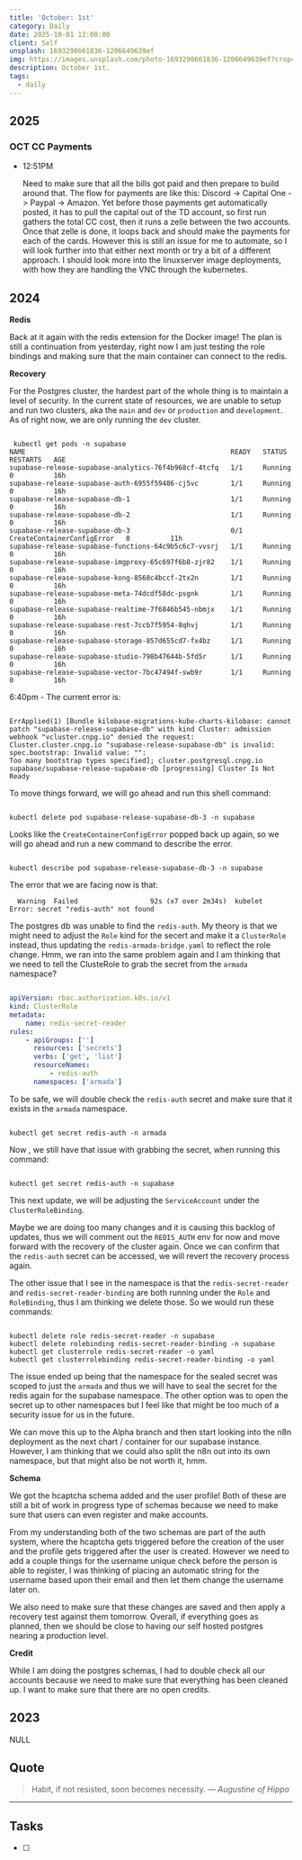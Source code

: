 ```yaml
---
title: 'October: 1st'
category: Daily
date: 2025-10-01 12:00:00
client: Self
unsplash: 1693298661836-1206649639ef
img: https://images.unsplash.com/photo-1693298661836-1206649639ef?crop=entropy&cs=srgb&fm=jpg&ixid=MnwzNjM5Nzd8MHwxfHJhbmRvbXx8fHx8fHx8fDE2ODE3NDg2ODY&ixlib=rb-4.0.3&q=85
description: October 1st. 
tags:
  - daily
---
```



## 2025

### OCT CC Payments

-   12:51PM

    Need to make sure that all the bills got paid and then prepare to build around that.
    The flow for payments are like this: Discord -> Capital One -> Paypal -> Amazon.
    Yet before those payments get automatically posted, it has to pull the capital out of the TD account, so first run gathers the total CC cost, then it runs a zelle between the two accounts.
    Once that zelle is done, it loops back and should make the payments for each of the cards.
    However this is still an issue for me to automate, so I will look further into that either next month or try a bit of a different approach.
    I should look more into the linuxserver image deployments, with how they are handling the VNC through the kubernetes.


## 2024

**Redis**

Back at it again with the redis extension for the Docker image!
The plan is still a continuation from yesterday, right now I am just testing the role bindings and making sure that the main container can connect to the redis.

**Recovery**

For the Postgres cluster, the hardest part of the whole thing is to maintain a level of security.
In the current state of resources, we are unable to setup and run two clusters, aka the `main` and `dev` or `production` and `development`.
As of right now, we are only running the `dev` cluster.

```

 kubectl get pods -n supabase
NAME                                                   READY   STATUS                       RESTARTS   AGE
supabase-release-supabase-analytics-76f4b968cf-4tcfq   1/1     Running                      0          16h
supabase-release-supabase-auth-6955f59486-cj5vc        1/1     Running                      0          16h
supabase-release-supabase-db-1                         1/1     Running                      0          16h
supabase-release-supabase-db-2                         1/1     Running                      0          16h
supabase-release-supabase-db-3                         0/1     CreateContainerConfigError   0          11h
supabase-release-supabase-functions-64c9b5c6c7-vvsrj   1/1     Running                      0          16h
supabase-release-supabase-imgproxy-65c697f6b8-zjr82    1/1     Running                      0          16h
supabase-release-supabase-kong-8568c4bccf-2tx2n        1/1     Running                      0          16h
supabase-release-supabase-meta-74dcdf58dc-psgnk        1/1     Running                      0          16h
supabase-release-supabase-realtime-7f6846b545-nbmjx    1/1     Running                      0          16h
supabase-release-supabase-rest-7ccb7f5954-8qhvj        1/1     Running                      0          16h
supabase-release-supabase-storage-857d655cd7-fx4bz     1/1     Running                      0          16h
supabase-release-supabase-studio-798b47644b-5fd5r      1/1     Running                      0          16h
supabase-release-supabase-vector-7bc47494f-swb9r       1/1     Running                      0          16h

```

6:40pm - The current error is:

```

ErrApplied(1) [Bundle kilobase-migrations-kube-charts-kilobase: cannot patch "supabase-release-supabase-db" with kind Cluster: admission webhook "vcluster.cnpg.io" denied the request:
Cluster.cluster.cnpg.io "supabase-release-supabase-db" is invalid: spec.bootstrap: Invalid value: "": 
Too many bootstrap types specified]; cluster.postgresql.cnpg.io supabase/supabase-release-supabase-db [progressing] Cluster Is Not Ready

```

To move things forward, we will go ahead and run this shell command:

```shell

kubectl delete pod supabase-release-supabase-db-3 -n supabase

```

Looks like the `CreateContainerConfigError` popped back up again, so we will go ahead and run a new command to describe the error.

```shell

kubectl describe pod supabase-release-supabase-db-3 -n supabase

```

The error that we are facing now is that:

```
  Warning  Failed                  92s (x7 over 2m34s)  kubelet                  Error: secret "redis-auth" not found
```

The postgres db was unable to find the `redis-auth`.
My theory is that we might need to adjust the `Role` kind for the secert and make it a `ClusterRole` instead, thus updating the `redis-armada-bridge.yaml` to reflect the role change.
Hmm, we ran into the same problem again and I am thinking that we need to tell the ClusteRole to grab the secret from the `armada` namespace?

```yaml

apiVersion: rbac.authorization.k8s.io/v1
kind: ClusterRole
metadata:
    name: redis-secret-reader
rules:
    - apiGroups: ['']
      resources: ['secrets']
      verbs: ['get', 'list']
      resourceNames:
          - redis-auth
      namespaces: ['armada']

```

To be safe, we will double check the `redis-auth` secret and make sure that it exists in the `armada` namespace.

```shell

kubectl get secret redis-auth -n armada

```

Now , we still have that issue with grabbing the secret, when running this command:

```shell

kubectl get secret redis-auth -n supabase

```

This next update, we will be adjusting the `ServiceAccount` under the `ClusterRoleBinding`.

Maybe we are doing too many changes and it is causing this backlog of updates, thus we will comment out the `REDIS_AUTH` env for now and move forward with the recovery of the cluster again.
Once we can confirm that the `redis-auth` secret can be accessed, we will revert the recovery process again.

The other issue that I see in the namespace is that the `redis-secret-reader` and `redis-secret-reader-binding` are both running under the `Role` and `RoleBinding`, thus I am thinking we delete those.
So we would run these commands:

```shell

kubectl delete role redis-secret-reader -n supabase
kubectl delete rolebinding redis-secret-reader-binding -n supabase
kubectl get clusterrole redis-secret-reader -o yaml
kubectl get clusterrolebinding redis-secret-reader-binding -o yaml

```

The issue ended up being that the namespace for the sealed secret was scoped to just the `armada` and thus we will have to seal the secret for the redis again for the supabase namespace.
The other option was to open the secret up to other namespaces but I feel like that might be too much of a security issue for us in the future.

We can move this up to the Alpha branch and then start looking into the n8n deployment as the next chart / container for our supabase instance.
However, I am thinking that we could also split the n8n out into its own namespace, but that might also be not worth it, hmm. 

**Schema**

We got the hcaptcha schema added and the user profile!
Both of these are still a bit of work in progress type of schemas because we need to make sure that users can even register and make accounts.

From my understanding both of the two schemas are part of the auth system, where the hcaptcha gets triggered before the creation of the user and the profile gets triggered after the user is created.
However we need to add a couple things for the username unique check before the person is able to register, I was thinking of placing an automatic string for the username based upon their email and then let them change the username later on.

We also need to make sure that these changes are saved and then apply a recovery test against them tomorrow.
Overall, if everything goes as planned, then we should be close to having our self hosted postgres nearing a production level.


**Credit**

While I am doing the postgres schemas, I had to double check all our accounts because we need to make sure that everything has been cleaned up.
I want to make sure that there are no open credits.

## 2023

NULL

## Quote

> Habit, if not resisted, soon becomes necessity.
> — <cite>Augustine of Hippo</cite>

---

## Tasks

- [ ]